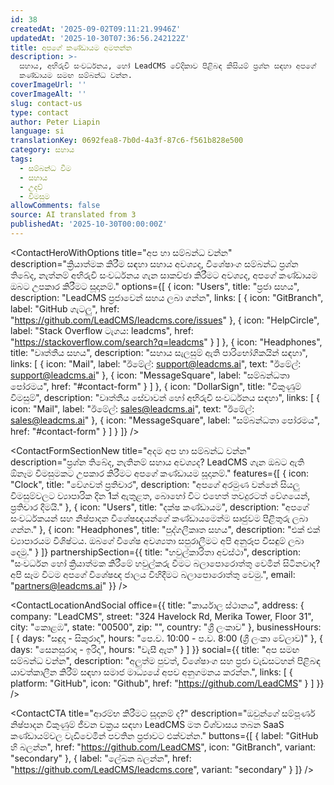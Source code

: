 ```yaml
---
id: 38
createdAt: '2025-09-02T09:11:21.9946Z'
updatedAt: '2025-10-30T07:36:56.242122Z'
title: අපගේ කණ්ඩායම අමතන්න
description: >-
  සහාය, අභිරුචි සංවර්ධනය, හෝ LeadCMS වේදිකාව පිළිබඳ කිසියම් ප්‍රශ්න සඳහා අපගේ
  කණ්ඩායම සමඟ සම්බන්ධ වන්න.
coverImageUrl: ''
coverImageAlt: ''
slug: contact-us
type: contact
author: Peter Liapin
language: si
translationKey: 0692fea8-7b0d-4a3f-87c6-f561b828e500
category: සහාය
tags:
  - සම්බන්ධ වීම
  - සහාය
  - උදව්
  - විමසුම
allowComments: false
source: AI translated from 3
publishedAt: '2025-10-30T00:00:00Z'
---
```


<ContactHeroWithOptions
  title="අප හා සම්බන්ධ වන්න"
  description="ක්‍රියාත්මක කිරීම සඳහා සහාය අවශ්‍යද, විශේෂාංග සම්බන්ධ ප්‍රශ්න තිබේද, නැත්නම් අභිරුචි සංවර්ධනය ගැන සාකච්ඡා කිරීමට අවශ්‍යද, අපගේ කණ්ඩායම ඔබට උපකාර කිරීමට සූදානම්."
  options={[
  {
    icon: "Users",
    title: "ප්‍රජා සහය",
    description: "LeadCMS ප්‍රජාවෙන් සහය ලබා ගන්න",
    links: [
      {
        icon: "GitBranch",
        label: "GitHub ගැටලු",
        href: "https://github.com/LeadCMS/leadcms.core/issues"
      },
      {
        icon: "HelpCircle",
        label: "Stack Overflow ටැගය: leadcms",
        href: "https://stackoverflow.com/search?q=leadcms"
      }
    ]
  },
  {
    icon: "Headphones",
    title: "වෘත්තීය සහය",
    description: "සහාය සැලසුම් ඇති පාරිභෝගිකයින් සඳහා",
    links: [
      {
        icon: "Mail",
        label: "ඊමේල්: support@leadcms.ai",
        text: "ඊමේල්: support@leadcms.ai"
      },
      {
        icon: "MessageSquare",
        label: "සම්බන්ධතා පෝරමය",
        href: "#contact-form"
      }
    ]
  },
  {
    icon: "DollarSign",
    title: "විකුණුම් විමසුම්",
    description: "වෘත්තීය සේවාවන් හෝ අභිරුචි සංවර්ධනය සඳහා",
    links: [
      {
        icon: "Mail",
        label: "ඊමේල්: sales@leadcms.ai",
        text: "ඊමේල්: sales@leadcms.ai"
      },
      {
        icon: "MessageSquare",
        label: "සම්බන්ධතා පෝරමය",
        href: "#contact-form"
      }
    ]
  }
]}
/>

<ContactFormSectionNew
  title="අදම අප හා සම්බන්ධ වන්න"
  description="ප්‍රශ්න තිබේද, නැතිනම් සහාය අවශ්‍යද? LeadCMS ගැන ඔබට ඇති ඕනෑම විමසුමකට උපකාර කිරීමට අපගේ කණ්ඩායම සූදානම්."
  features={[
  {
    icon: "Clock",
    title: "වේගවත් ප්‍රතිචාර",
    description: "අපගේ අරමුණ වන්නේ සියලු විමසුම්වලට ව්‍යාපාරික දින 1ක් ඇතුළත, බොහෝ විට එහෙත් තවදුරටත් වේගයෙන්, ප්‍රතිචාර දීමයි."
  },
  {
    icon: "Users",
    title: "දක්ෂ කණ්ඩායම",
    description: "අපගේ සංවර්ධකයන් සහ නිෂ්පාදන විශේෂඥයන්ගේ කණ්ඩායමෙන්ම සෘජුවම පිළිතුරු ලබා ගන්න."
  },
  {
    icon: "Headphones",
    title: "පුද්ගලීකෘත සහය",
    description: "එක් එක් ව්‍යාපාරයම විශිෂ්ටය. ඔබගේ විශේෂ අවශ්‍යතා සපුරාලීමට අපි අනුරූප විසඳුම් ලබා දෙමු."
  }
]}
  partnershipSection={{
  title: "හවුල්කාරිතා අවස්ථා",
  description: "සංවර්ධන හෝ ක්‍රියාත්මක කිරීමේ හවුල්කරු වීමට බලාපොරොත්තු වෙමින් සිටිනවාද? අපි සෑම විටම අපගේ විශේෂඥ ජාලය විහිදීමට බලාපොරොත්තු වෙමු.",
  email: "partners@leadcms.ai"
}}
/>

<ContactLocationAndSocial
  office={{
  title: "කාර්යාල ස්ථානය",
  address: {
    company: "LeadCMS",
    street: "324 Havelock Rd, Merika Tower, Floor 31",
    city: "කොළඹ",
    state: "00500",
    zip: "",
    country: "ශ්‍රී ලංකාව"
  },
  businessHours: [
    {
      days: "සඳුදා - සිකුරාදා",
      hours: "පෙ.ව. 10:00 - ප.ව. 8:00 (ශ්‍රී ලංකා වේලාව)"
    },
    {
      days: "සෙනසුරාදා - ඉරිදා",
      hours: "වැසී ඇත"
    }
  ]
}}
  social={{
  title: "අප සමඟ සම්බන්ධ වන්න",
  description: "අලුත්ම පුවත්, විශේෂාංග සහ ප්‍රජා වැඩසටහන් පිළිබඳ යාවත්කාලීන කිරීම් සඳහා සමාජ මාධ්‍යයේ අපව අනුගමනය කරන්න.",
  links: [
    {
      platform: "GitHub",
      icon: "Github",
      href: "https://github.com/LeadCMS"
    }
  ]
}}
/>

<ContactCTA
  title="ආරම්භ කිරීමට සූදානම් ද?"
  description="ඔවුන්ගේ සම්පූර්ණ නිෂ්පාදන විකුණුම් ජීවන චක්‍රය සඳහා LeadCMS මත විශ්වාසය තබන SaaS කණ්ඩායම්වල වැඩිවෙමින් පවතින ප්‍රජාවට එක්වන්න."
  buttons={[
  {
    label: "GitHub හි බලන්න",
    href: "https://github.com/LeadCMS",
    icon: "GitBranch",
    variant: "secondary"
  },
  {
    label: "ලේඛන බලන්න",
    href: "https://github.com/LeadCMS/leadcms.core",
    variant: "secondary"
  }
]}
/>
